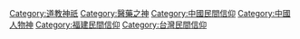 {{Commons_category}}
{{Category_main}}

[[Category:道教神祇|Category:道教神祇]]
[[Category:醫藥之神|Category:醫藥之神]]
[[Category:中國民間信仰|Category:中國民間信仰]]
[[Category:中國人物神|Category:中國人物神]]
[[Category:福建民間信仰|Category:福建民間信仰]]
[[Category:台灣民間信仰|Category:台灣民間信仰]]
